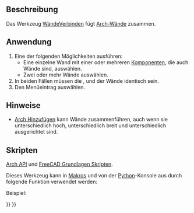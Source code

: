 <languages/>

{{Docnav/de
|[[Arch_CloseHoles/de|LöcherSchließen]]
|[[Arch_Check/de|Überprüfen]]
|[[BIM_Workbench/de|BIM]]
|IconL=Arch_CloseHoles.svg
|IconR=Arch_Check.svg
|IconC=Workbench_BIM.svg
}}

{{VeryImportantMessage|DIESER BEFEHL IST BESTANDTEIL DES INTEGRIERTEN ARBEITSBEREICHS [[BIM_Workbench/de|BIM]] IN V1.0<br>
Diese Seite wurde für diese Version aktualisiert.}}

{{GuiCommand/de
|Name=Arch MergeWalls
|Name/de=Arch WändeVerbinden
|MenuLocation=Utils → Wände Zusammenfügen
|Workbenches=[[BIM_Workbench/de|BIM]]
|SeeAlso=[[Arch_Wall/de|Arch Wand]]
}}

<span id="Description"></span>
==Beschreibung==

Das Werkzeug [[Arch_MergeWalls/de|WändeVerbinden]] fügt [[Arch_Wall/de|Arch-Wände]] zusammen.

<span id="Usage"></span>
==Anwendung== 

# Eine der folgenden Möglichkeiten ausführen:
#* Eine einzelne Wand mit einer oder mehreren [[Arch_Add/de|Komponenten]], die auch Wände sind, auswählen.
#* Zwei oder mehr Wände auswählen.
# In beiden Fällen müssen die {{PropertyData/de|Height}}, {{PropertyData/de|Width}} und {{PropertyData/de|Align}} der Wände identisch sein.
# Den Menüeintrag  {{MenuCommand|Utils → [[Image:Arch_MergeWalls.svg|16px]] Wände zusammenfügen}} auswählen.

<span id="Notes"></span>
==Hinweise==

* [[Arch_Add/de|Arch Hinzufügen]] kann Wände zusammenführen, auch wenn sie unterschiedlich hoch, unterschiedlich breit und unterschiedlich ausgerichtet sind.

<span id="Scripting"></span>
==Skripten==

{{Emphasis|Siehe auch:}} [[Arch_API/de|Arch API]] und [[FreeCAD_Scripting_Basics/de|FreeCAD Grundlagen Skripten]].

Dieses Werkzeug kann in [[Macros/de|Makros]] und von der [[Python/de|Python]]-Konsole aus durch folgende Funktion verwendet werden:

{{Code|code=
base = joinWalls(walls, delete=False)
}}

Beispiel:

{{Code|code=
import FreeCAD, Draft, Arch

p1 = FreeCAD.Vector(0, 0, 0)
p2 = FreeCAD.Vector(2000, 0, 0)
baseline = Draft.makeLine(p1, p2)
Wall1 = Arch.makeWall(baseline, length=None, width=150, height=2000)
FreeCAD.ActiveDocument.recompute()

Wall2 = Arch.makeWall(None, length=2000, width=200, height=1000)
FreeCAD.ActiveDocument.recompute() 

base = Arch.joinWalls([Wall1, Wall2])
}}


{{Docnav/de
|[[Arch_CloseHoles/de|LöcherSchließen]]
|[[Arch_Check/de|Überprüfen]]
|[[BIM_Workbench/de|BIM]]
|IconL=Arch_CloseHoles.svg
|IconR=Arch_Check.svg
|IconC=Workbench_BIM.svg
}}

{{BIM_Tools_navi{{#translation:}}}}
{{Userdocnavi{{#translation:}}}}